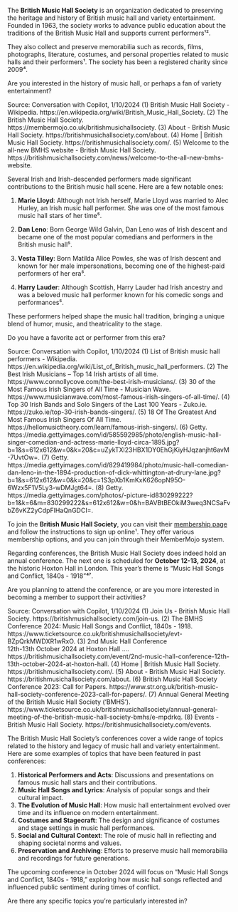 


The **British Music Hall Society** is an organization dedicated to preserving the heritage and history of British music hall and variety entertainment. Founded in 1963, the society works to advance public education about the traditions of the British Music Hall and supports current performers¹².

They also collect and preserve memorabilia such as records, films, photographs, literature, costumes, and personal properties related to music halls and their performers¹. The society has been a registered charity since 2009⁴.

Are you interested in the history of music hall, or perhaps a fan of variety entertainment?

Source: Conversation with Copilot, 1/10/2024
(1) British Music Hall Society - Wikipedia. https://en.wikipedia.org/wiki/British_Music_Hall_Society.
(2) The British Music Hall Society. https://membermojo.co.uk/britishmusichallsociety.
(3) About - British Music Hall Society. https://britishmusichallsociety.com/about.
(4) Home | British Music Hall Society. https://britishmusichallsociety.com/.
(5) Welcome to the all-new BMHS website - British Music Hall Society. https://britishmusichallsociety.com/news/welcome-to-the-all-new-bmhs-website.


Several Irish and Irish-descended performers made significant contributions to the British music hall scene. Here are a few notable ones:

1. **Marie Lloyd**: Although not Irish herself, Marie Lloyd was married to Alec Hurley, an Irish music hall performer. She was one of the most famous music hall stars of her time⁵.

2. **Dan Leno**: Born George Wild Galvin, Dan Leno was of Irish descent and became one of the most popular comedians and performers in the British music hall⁵.

3. **Vesta Tilley**: Born Matilda Alice Powles, she was of Irish descent and known for her male impersonations, becoming one of the highest-paid performers of her era⁵.

4. **Harry Lauder**: Although Scottish, Harry Lauder had Irish ancestry and was a beloved music hall performer known for his comedic songs and performances⁵.

These performers helped shape the music hall tradition, bringing a unique blend of humor, music, and theatricality to the stage.

Do you have a favorite act or performer from this era?

Source: Conversation with Copilot, 1/10/2024
(1) List of British music hall performers - Wikipedia. https://en.wikipedia.org/wiki/List_of_British_music_hall_performers.
(2) The Best Irish Musicians – Top 14 Irish artists of all time. https://www.connollycove.com/the-best-irish-musicians/.
(3) 30 of the Most Famous Irish Singers of All Time - Musician Wave. https://www.musicianwave.com/most-famous-irish-singers-of-all-time/.
(4) Top 30 Irish Bands and Solo Singers of the Last 100 Years - Zuko.ie. https://zuko.ie/top-30-irish-bands-singers/.
(5) 18 Of The Greatest And Most Famous Irish Singers Of All Time. https://hellomusictheory.com/learn/famous-irish-singers/.
(6) Getty. https://media.gettyimages.com/id/585592985/photo/english-music-hall-singer-comedian-and-actress-marie-lloyd-circa-1895.jpg?b=1&s=612x612&w=0&k=20&c=uZykTXl23HBX1DY0EhGjKiyHJqzanjht6avM-7UvtOw=.
(7) Getty. https://media.gettyimages.com/id/829419984/photo/music-hall-comedian-dan-leno-in-the-1894-production-of-dick-whittington-at-drury-lane.jpg?b=1&s=612x612&w=0&k=20&c=1S3pXb1KmKxK626opN95O-6Wzx5F1V5Ly3-wDMJgt64=.
(8) Getty. https://media.gettyimages.com/photos/-picture-id830299222?b=1&k=6&m=830299222&s=612x612&w=0&h=BAVBtBEOkiM3weq3NCSaFvbZ6vKZ2yCdpFlHaQnGDCI=.

To join the **British Music Hall Society**, you can visit their [membership page](https://britishmusichallsociety.com/join-us) and follow the instructions to sign up online¹. They offer various membership options, and you can join through their MemberMojo system.

Regarding conferences, the British Music Hall Society does indeed hold an annual conference. The next one is scheduled for **October 12-13, 2024**, at the historic Hoxton Hall in London. This year's theme is "Music Hall Songs and Conflict, 1840s - 1918"⁴⁷.

Are you planning to attend the conference, or are you more interested in becoming a member to support their activities?

Source: Conversation with Copilot, 1/10/2024
(1) Join Us - British Music Hall Society. https://britishmusichallsociety.com/join-us.
(2) The BMHS Conference 2024: Music Hall Songs and Conflict, 1840s - 1918. https://www.ticketsource.co.uk/britishmusichallsociety/evt-BZpQrkMWDXR1wRxO.
(3) 2nd Music Hall Conference </br> 12th-13th October 2024 at Hoxton Hall .... https://britishmusichallsociety.com/event/2nd-music-hall-conference-12th-13th-october-2024-at-hoxton-hall.
(4) Home | British Music Hall Society. https://britishmusichallsociety.com/.
(5) About - British Music Hall Society. https://britishmusichallsociety.com/about.
(6) British Music Hall Society Conference 2023: Call for Papers. https://www.str.org.uk/british-music-hall-society-conference-2023-call-for-papers/.
(7) Annual General Meeting of the British Music Hall Society ('BMHS'). https://www.ticketsource.co.uk/britishmusichallsociety/annual-general-meeting-of-the-british-music-hall-society-bmhs/e-mpdrkq.
(8) Events - British Music Hall Society. https://britishmusichallsociety.com/events.

The British Music Hall Society's conferences cover a wide range of topics related to the history and legacy of music hall and variety entertainment. Here are some examples of topics that have been featured in past conferences:

1. **Historical Performers and Acts**: Discussions and presentations on famous music hall stars and their contributions.
2. **Music Hall Songs and Lyrics**: Analysis of popular songs and their cultural impact.
3. **The Evolution of Music Hall**: How music hall entertainment evolved over time and its influence on modern entertainment.
4. **Costumes and Stagecraft**: The design and significance of costumes and stage settings in music hall performances.
5. **Social and Cultural Context**: The role of music hall in reflecting and shaping societal norms and values.
6. **Preservation and Archiving**: Efforts to preserve music hall memorabilia and recordings for future generations.

The upcoming conference in October 2024 will focus on "Music Hall Songs and Conflict, 1840s - 1918," exploring how music hall songs reflected and influenced public sentiment during times of conflict.

Are there any specific topics you're particularly interested in?
